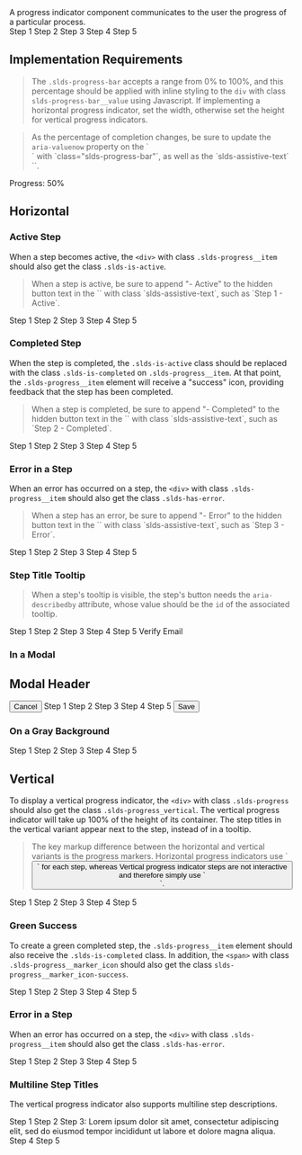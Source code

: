 
<div className="doc lead">
  A progress indicator component communicates to the user the progress of a particular process.
</div>

<Example title="Progress Indicator Base Horizontal">
  <CodeView>
    <BaseProgress value="0">
      <BaseStep active>Step 1</BaseStep>
      <BaseStep>Step 2</BaseStep>
      <BaseStep>Step 3</BaseStep>
      <BaseStep>Step 4</BaseStep>
      <BaseStep>Step 5</BaseStep>
    </BaseProgress>
  </CodeView>
</Example>

## Implementation Requirements

<Blockquote type="note" header="Javascript Requirements">
  The <code class="doc">.slds-progress-bar</code> accepts a range from 0% to 100%, and this percentage should be applied with inline styling to the <code class="doc">div</code> with class <code class="doc">slds-progress-bar__value</code> using Javascript. If implementing a horizontal progress indicator, set the width, otherwise set the height for vertical progress indicators.
</Blockquote>

<Blockquote type="a11y" header="Accessibility Requirements">
  As the percentage of completion changes, be sure to update the <code class="doc">aria-valuenow</code> property on the `<div>` with `class="slds-progress-bar"`, as well as the `slds-assistive-text` `<span>`.
</Blockquote>

<CodeBlock toggleCode={false}>
  <div className="slds-progress-bar slds-progress-bar_x-small" aria-valuemin="0" aria-valuemax="100" aria-valuenow="50" role="progressbar">
    <span className="slds-progress-bar__value" style={{width:'50%'}}>
      <span className="slds-assistive-text">Progress: 50%</span>
    </span>
  </div>
</CodeBlock>

## Horizontal

### Active Step
When a step becomes active, the `<div>` with class `.slds-progress__item` should also get the class `.slds-is-active`.

<Blockquote type="a11y" header="Accessibility Requirements">
  When a step is active, be sure to append "- Active" to the hidden button text in the `<span>` with class `slds-assistive-text`, such as `Step 1 - Active`.
</Blockquote>

<Example title="Progress Indicator Active Horizontal">
  <CodeView>
    <BaseProgress value="0">
      <BaseStep active>Step 1</BaseStep>
      <BaseStep>Step 2</BaseStep>
      <BaseStep>Step 3</BaseStep>
      <BaseStep>Step 4</BaseStep>
      <BaseStep>Step 5</BaseStep>
    </BaseProgress>
  </CodeView>
</Example>

### Completed Step
When the step is completed, the `.slds-is-active` class should be replaced with the class `.slds-is-completed` on `.slds-progress__item`. At that point, the `.slds-progress__item` element will receive a "success" icon, providing feedback that the step has been completed.

<Blockquote type="a11y" header="Accessibility Requirements">
  When a step is completed, be sure to append "- Completed" to the hidden button text in the `<span>` with class `slds-assistive-text`, such as `Step 2 - Completed`.
</Blockquote>

<Example title="Progress Indicator Done Horizontal">
  <CodeView>
    <BaseProgress value="50">
      <BaseStep done>Step 1</BaseStep>
      <BaseStep done>Step 2</BaseStep>
      <BaseStep active>Step 3</BaseStep>
      <BaseStep>Step 4</BaseStep>
      <BaseStep>Step 5</BaseStep>
    </BaseProgress>
  </CodeView>
</Example>

### Error in a Step
When an error has occurred on a step, the `<div>` with class `.slds-progress__item` should also get the class `.slds-has-error`.

<Blockquote type="a11y" header="Accessibility Requirements">
  When a step has an error, be sure to append "- Error" to the hidden button text in the `<span>` with class `slds-assistive-text`, such as `Step 3 - Error`.
</Blockquote>

<Example title="Progress Indicator Done Horizontal">
  <CodeView>
    <BaseProgress value="50">
      <BaseStep done>Step 1</BaseStep>
      <BaseStep done>Step 2</BaseStep>
      <BaseStep error>Step 3</BaseStep>
      <BaseStep>Step 4</BaseStep>
      <BaseStep>Step 5</BaseStep>
    </BaseProgress>
  </CodeView>
</Example>

### Step Title Tooltip

<Blockquote type="a11y" header="Accessibility Requirements">
  When a step's tooltip is visible, the step's button needs the <code class="doc">aria-describedby</code> attribute, whose value should be the <code class="doc">id</code> of the associated tooltip.
</Blockquote>

<Example title="Progress Indicator Tooltip Horizontal">
  <CodeView>
    <div style={{ padding: '3.5rem 1rem 0' }}>
      <BaseProgress value="50">
        <BaseStep done>Step 1</BaseStep>
        <BaseStep done>Step 2</BaseStep>
        <BaseStep active aria-describedby="step-3-tooltip">Step 3</BaseStep>
        <BaseStep>Step 4</BaseStep>
        <BaseStep>Step 5</BaseStep>
      </BaseProgress>
      <Tooltip
        className="slds-nubbin_bottom"
        id="step-3-tooltip"
        style={{
          position: 'absolute',
          top: '1rem',
          left: 'calc(50% + 6px)',
          transform: 'translateX(-50%)'
        }}
      >
        Verify Email
      </Tooltip>
    </div>
  </CodeView>
</Example>

### In a Modal

<Example title="Progress Indicator Horizontal in Modal">
  <CodeView style={{ height: '640px' }}>
    <div>
      <Modal className="slds-modal_large" aria-labelledby="header43">
        <ModalHeader>
          <h2 id="header43" className="slds-text-heading_medium">
            Modal Header
          </h2>
        </ModalHeader>
        <ModalContent className="slds-grow slds-p-around_medium" />
        <ModalFooter className="slds-grid slds-grid_align-spread">
          <button className="slds-button slds-button_neutral">Cancel</button>
          <BaseProgress className="slds-progress_shade" value="25">
            <BaseStep done>Step 1</BaseStep>
            <BaseStep active>Step 2</BaseStep>
            <BaseStep>Step 3</BaseStep>
            <BaseStep>Step 4</BaseStep>
            <BaseStep>Step 5</BaseStep>
          </BaseProgress>
          <button className="slds-button slds-button_brand">Save</button>
        </ModalFooter>
      </Modal>
      <div className="slds-backdrop slds-backdrop_open" />
    </div>
  </CodeView>
</Example>

### On a Gray Background

<Example title="Progress Indicator Horizontal Gray Background">
  <CodeView style={{ background: '#F3F2F2', padding: '1rem' }}>
    <BaseProgress className="slds-progress_shade" value="25">
      <BaseStep done>Step 1</BaseStep>
      <BaseStep active>Step 2</BaseStep>
      <BaseStep>Step 3</BaseStep>
      <BaseStep>Step 4</BaseStep>
      <BaseStep>Step 5</BaseStep>
    </BaseProgress>
  </CodeView>
</Example>

## Vertical
To display a vertical progress indicator, the `<div>` with class `.slds-progress` should also get the class `.slds-progress_vertical`. The vertical progress indicator will take up 100% of the height of its container. The step titles in the vertical variant appear next to the step, instead of in a tooltip.

<Blockquote type="note" header="Implementation Note">
  The key markup difference between the horizontal and vertical variants is the progress markers. Horizontal progress indicators use `<button>` for each step, whereas Vertical progress indicator steps are not interactive and therefore simply use `<div>`.
</Blockquote>

<Example title="Progress Indicator Vertical">
  <CodeView style={{height: '200px'}}>
    <VerticalProgress value="25">
      <VerticalStep done>Step 1</VerticalStep>
      <VerticalStep active>Step 2</VerticalStep>
      <VerticalStep>Step 3</VerticalStep>
      <VerticalStep>Step 4</VerticalStep>
      <VerticalStep>Step 5</VerticalStep>
    </VerticalProgress>
  </CodeView>
</Example>

### Green Success
To create a green completed step, the `.slds-progress__item` element should also receive the `.slds-is-completed` class. In addition, the `<span>` with class `.slds-progress__marker_icon` should also get the class `slds-progress__marker_icon-success`.

<Example title="Progress Indicator Vertical Success">
  <CodeView style={{height: '200px'}}>
    <VerticalProgress value="25">
      <VerticalStep done hasSuccessMarker>Step 1</VerticalStep>
      <VerticalStep active>Step 2</VerticalStep>
      <VerticalStep>Step 3</VerticalStep>
      <VerticalStep>Step 4</VerticalStep>
      <VerticalStep>Step 5</VerticalStep>
    </VerticalProgress>
  </CodeView>
</Example>

### Error in a Step
When an error has occurred on a step, the `<div>` with class `.slds-progress__item` should also get the class `.slds-has-error`.

<Example title="Progress Indicator Vertical Success">
  <CodeView style={{height: '200px'}}>
    <VerticalProgress value="25">
      <VerticalStep done>Step 1</VerticalStep>
      <VerticalStep error>Step 2</VerticalStep>
      <VerticalStep>Step 3</VerticalStep>
      <VerticalStep>Step 4</VerticalStep>
      <VerticalStep>Step 5</VerticalStep>
    </VerticalProgress>
  </CodeView>
</Example>

### Multiline Step Titles

The vertical progress indicator also supports multiline step descriptions.

<Example title="Progress Indicator Vertical">
  <CodeView style={{height: '200px', minWidth: '500px'}}>
    <VerticalProgress value="25">
      <VerticalStep done>Step 1</VerticalStep>
      <VerticalStep active>Step 2</VerticalStep>
      <VerticalStep>
        Step 3: Lorem ipsum dolor sit amet, consectetur adipiscing elit, sed do eiusmod tempor incididunt ut labore et dolore magna aliqua.
      </VerticalStep>
      <VerticalStep>Step 4</VerticalStep>
      <VerticalStep>Step 5</VerticalStep>
    </VerticalProgress>
  </CodeView>
</Example>
